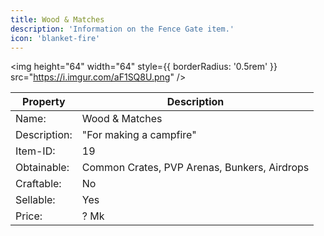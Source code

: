 ```yaml
---
title: Wood & Matches
description: 'Information on the Fence Gate item.'
icon: 'blanket-fire'
---
```


<img
height="64"
width="64"
  style={{ borderRadius: '0.5rem' }}
  src="https://i.imgur.com/aF1SQ8U.png"
/>

| Property | Description |
| -------- | ----------- |
| Name: | Wood & Matches |
| Description: | "For making a campfire" |
| Item-ID: | 19 |
| Obtainable: | Common Crates, PVP Arenas, Bunkers, Airdrops |
| Craftable: | No |
| Sellable: | Yes |
| Price: | ? Mk |